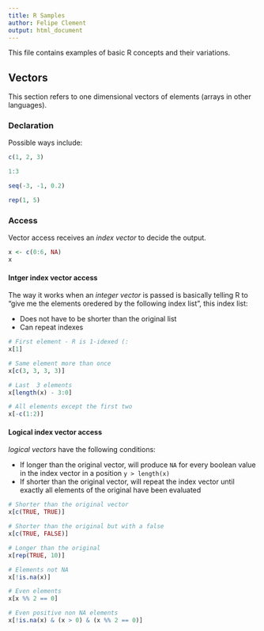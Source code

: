```yaml
---
title: R Samples
author: Felipe Clement
output: html_document
---
```


This file contains examples of basic R concepts and their variations.

## Vectors

This section refers to one dimensional vectors of elements (arrays in other languages).

### Declaration

Possible ways include:

```r
c(1, 2, 3)

1:3

seq(-3, -1, 0.2)

rep(1, 5)
```

### Access

Vector access receives an _index vector_ to decide the output.

```r
x <- c(0:6, NA)
x
```

#### Intger index vector access

The way it works when an _integer vector_ is passed is basically telling R to "give me the elements oredered by the following index list", this index list:

  - Does not have to be shorter than the original list
  - Can repeat indexes

```r
# First element - R is 1-idexed (:
x[1]

# Same element more than once
x[c(3, 3, 3, 3)]

# Last  3 elements
x[length(x) - 3:0]

# All elements except the first two
x[-c(1:2)]
```

#### Logical index vector access

_logical vectors_ have the following conditions:

  - If longer than the original vector, will produce `NA` for every boolean value in the index vector in a position `y > length(x)`
  - If shorter than the original vector, will repeat the index vector until exactly all elements of the original have been evaluated

```r
# Shorter than the original vector
x[c(TRUE, TRUE)]

# Shorter than the original but with a false
x[c(TRUE, FALSE)]

# Longer than the original
x[rep(TRUE, 10)]

# Elements not NA
x[!is.na(x)]

# Even elements
x[x %% 2 == 0]

# Even positive non NA elements
x[!is.na(x) & (x > 0) & (x %% 2 == 0)]
```
